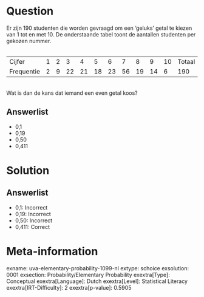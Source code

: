 Question
========

Er zijn 190 studenten die worden gevraagd om een 'geluks' getal te
kiezen van 1 tot en met 10. De onderstaande tabel toont de aantallen
studenten per gekozen nummer.\
\

  ------------ --- --- ---- ---- ---- ---- ---- ---- ---- ---- --------
  Cijfer       1   2   3    4    5    6    7    8    9    10   Totaal
  Frequentie   2   9   22   21   18   23   56   19   14   6    190
  ------------ --- --- ---- ---- ---- ---- ---- ---- ---- ---- --------

\
Wat is dan de kans dat iemand een even getal koos?

Answerlist
----------

* 0,1
* 0,19
* 0,50
* 0,411

Solution
========

Answerlist
----------

* 0,1: Incorrect
* 0,19: Incorrect
* 0,50: Incorrect
* 0,411: Correct

Meta-information
================
exname: uva-elementary-probability-1099-nl
extype: schoice
exsolution: 0001
exsection: Probability/Elementary Probability
exextra[Type]: Conceptual
exextra[Language]: Dutch
exextra[Level]: Statistical Literacy
exextra[IRT-Difficulty]: 2
exextra[p-value]: 0.5905
